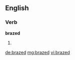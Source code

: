 ==English==

===Verb===
'''brazed'''

# {{past of|[[braze]]}}

[[de:brazed]]
[[mg:brazed]]
[[vi:brazed]]